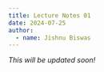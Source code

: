 ```yaml
---
title: Lecture Notes 01
date: 2024-07-25
author:
  - name: Jishnu Biswas
---
```


_This will be updated soon!_